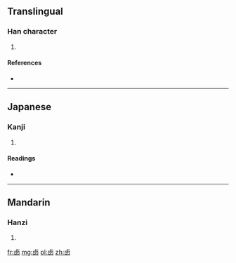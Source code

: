 ==Translingual==

===Han character===
{{Han char|rn=25|rad=卜|as=06|sn=8|four=|canj=卜田大大 (YWKK)}}

# {{defn|Han|sort=卜06}}

====References====
* {{Han ref|kx=0158.110|dkj=02796|hdz=10094.100|uh=5365|ud=21349}}

----

==Japanese==

===Kanji===
{{ja-kanji|grade=|rs=卜06}}

# {{defn|Japanese|sort=卜06}}

====Readings====
* {{ja-readings|on=[[せい]] (sei)|kun=}}

----

==Mandarin==

===Hanzi===
{{cmn-hanzi|pin=[[xī]] ([[xi1]])|wg=hsi<sup>1</sup>}}

# {{defn|Mandarin|sort=卜06}}

[[fr:卥]]
[[mg:卥]]
[[pl:卥]]
[[zh:卥]]